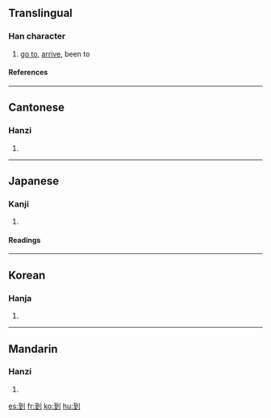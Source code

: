 ==Translingual==
{{Han stroke|[[Image:到-bw.png|thumbnail|center|450 px]]}}
===Han character===
{{Han char|rad=刀|as=06|sn=8|four=1210<sub>0</sub>|canj=一土中弓 (MGLN)}}
# [[go to]], [[arrive]], been to
====References====
{{Han ref|kx=0138.360|dkj=01950|dj=0314.130|hdz=10334.030|uh=5230|ud=21040|bh=A8EC|bd=43244}}
----
==Cantonese==
===Hanzi===
{{yue-hanzi|jyut=|y=dou3}}
# {{defn|Cantonese}}
----
==Japanese==
===Kanji===
{{ja-kanji|grade=|rs=刀06}}
# {{defn|Japanese}} 
====Readings====
{{ja-readings|on=[[とう]] (tō)|kun=[[いたる]] (itaru)}}
----
==Korean==
===Hanja===
{{ko-hanja|hangeul=도|rv=do|mr=to}}
# {{defn|Korean}}
----
==Mandarin==
===Hanzi===
{{cmn-hanzi|pin=[[dào]] (dao4)|wg=tao<sup>4</sup>}}
# {{defn|Mandarin}}

[[es:到]]
[[fr:到]]
[[ko:到]]
[[hu:到]]